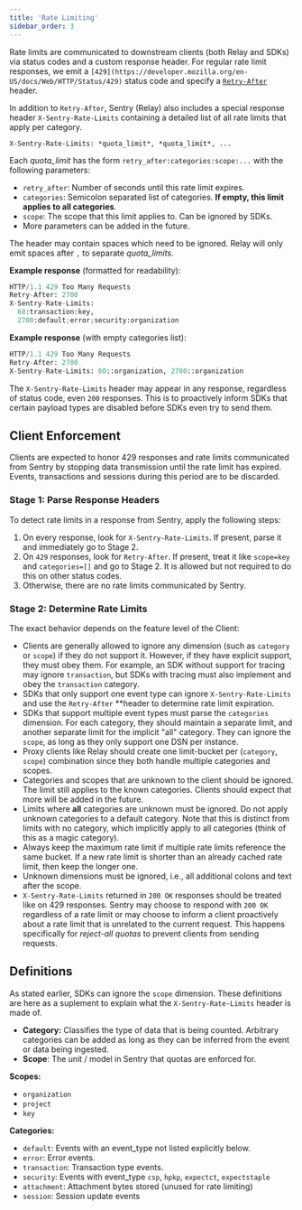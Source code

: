 ```yaml
---
title: 'Rate Limiting'
sidebar_order: 3
---
```


Rate limits are communicated to downstream clients (both Relay and SDKs) via status codes and a custom response header. For regular rate limit responses, we emit a `[429](https://developer.mozilla.org/en-US/docs/Web/HTTP/Status/429)` status code and specify a [`Retry-After`](https://developer.mozilla.org/en-US/docs/Web/HTTP/Headers/Retry-After) header.

In addition to `Retry-After`, Sentry (Relay) also includes a special response header `X-Sentry-Rate-Limits` containing a detailed list of all rate limits that apply per category.

```
X-Sentry-Rate-Limits: *quota_limit*, *quota_limit*, ...
```

Each *quota_limit* has the form `retry_after:categories:scope:...` with the following parameters:

- `retry_after`: Number of seconds until this rate limit expires.
- `categories`: Semicolon separated list of categories. **If empty, this limit applies to all categories**.
- `scope`: The scope that this limit applies to. Can be ignored by SDKs.
- More parameters can be added in the future.

The header may contain spaces which need to be ignored. Relay will only emit spaces after `,` to separate *quota_limits*.

**Example response** (formatted for readability):

```python
HTTP/1.1 429 Too Many Requests
Retry-After: 2700
X-Sentry-Rate-Limits:
  60:transaction:key,
  2700:default;error;security:organization
```

**Example response** (with empty categories list):

```python
HTTP/1.1 429 Too Many Requests
Retry-After: 2700
X-Sentry-Rate-Limits: 60::organization, 2700::organization
```

The `X-Sentry-Rate-Limits` header may appear in any response, regardless of status code, even `200` responses. This is to proactively inform SDKs that certain payload types are disabled before SDKs even try to send them.

## Client Enforcement

Clients are expected to honor 429 responses and rate limits communicated from Sentry by stopping data transmission until the rate limit has expired. Events, transactions and sessions during this period are to be discarded.

### Stage 1: Parse Response Headers

To detect rate limits in a response from Sentry, apply the following steps:

1. On every response, look for `X-Sentry-Rate-Limits`. If present, parse it and immediately go to Stage 2.
2. On `429` responses, look for `Retry-After`. If present, treat it like `scope=key` and `categories=[]` and go to Stage 2. It is allowed but not required to do this on other status codes.
3. Otherwise, there are no rate limits communicated by Sentry.

### Stage 2: Determine Rate Limits

The exact behavior depends on the feature level of the Client:

- Clients are generally allowed to ignore any dimension (such as `category` or `scope`) if they do not support it. However, if they have explicit support, they must obey them.
For example, an SDK without support for tracing may ignore `transaction`, but SDKs with tracing must also implement and obey the `transaction` category.
- SDKs that only support one event type can ignore `X-Sentry-Rate-Limits` and use the `Retry-After` **header to determine rate limit expiration.
- SDKs that support multiple event types must parse the `categories` dimension. For each category, they should maintain a separate limit, and another separate limit for the implicit "all" category. They can ignore the `scope`, as long as they only support one DSN per instance.
- Proxy clients like Relay should create one limit-bucket per (`category`, `scope`) combination since they both handle multiple categories and scopes.
- Categories and scopes that are unknown to the client should be ignored. The limit still applies to the known categories. Clients should expect that more will be added in the future.
- Limits where **all** categories are unknown must be ignored. Do not apply unknown categories to a default category. Note that this is distinct from limits with no category, which implicitly apply to all categories (think of this as a magic category).
- Always keep the maximum rate limit if multiple rate limits reference the same bucket. If a new rate limit is shorter than an already cached rate limit, then keep the longer one.
- Unknown dimensions must be ignored, i.e., all additional colons and text after the scope.
- `X-Sentry-Rate-Limits` returned in `200 OK` responses should be treated like on 429 responses. Sentry may choose to respond with `200 OK` regardless of a rate limit or may choose to inform a client proactively about a rate limit that is unrelated to the current request. This happens specifically for *reject-all quotas* to prevent clients from sending requests.

## Definitions

As stated earlier, SDKs can ignore the `scope` dimension. These definitions are here as a suplement to explain what the `X-Sentry-Rate-Limits` header is made of.

- **Category:** Classifies the type of data that is being counted. Arbitrary categories can be added as long as they can be inferred from the event or data being ingested.
- **Scope**: The unit / model in Sentry that quotas are enforced for.

**Scopes:**

- `organization`
- `project`
- `key`

**Categories:**

- `default`: Events with an event_type not listed explicitly below.
- `error`: Error events.
- `transaction`: Transaction type events.
- `security`: Events with event_type `csp`, `hpkp`, `expectct`, `expectstaple`
- `attachment`: Attachment bytes stored (unused for rate limiting)
- `session`: Session update events
